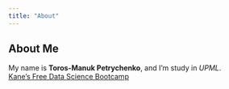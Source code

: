 ```yaml
---
title: "About"
---
```

## About Me

My name is **Toros-Manuk Petrychenko**, and I'm study in *UPML*.
<br>
[Kane's Free Data Science Bootcamp](https://bootcamp.davidkane.info)
